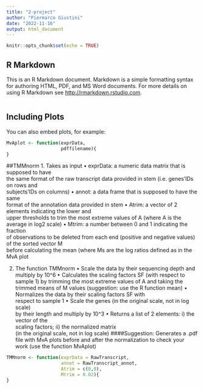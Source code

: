 ---
title: "2-project"
author: "Piermarco Giustini"
date: "2022-11-16"
output: html_document
---

```{r setup, include=FALSE}
knitr::opts_chunk$set(echo = TRUE)
```

## R Markdown

This is an R Markdown document. Markdown is a simple formatting syntax for authoring HTML, PDF, and MS Word documents. For more details on using R Markdown see <http://rmarkdown.rstudio.com>.



```{r}
```

## Including Plots

You can also embed plots, for example:

```{r}
MvAplot <- function(exprData, 
                    pdffilename){
}
```

##TMMnorm
1. Takes as input 
  • exprData: a numeric data matrix that is supposed to have     
    the same format of the raw transcript 
    data provided in stem (i.e. genes’IDs on rows and            
    subjects’IDs on columns)
  • annot: a data frame that is supposed to have the same        
    format of the annotation data provided in 
    stem
  • Atrim: a vector of 2 elements indicating the lower and       
    upper thresholds to trim the most extreme 
    values of A (where A is the average in log2 scale) 
  • Mtrim: a number between 0 and 1 indicating the fraction    
    of observations to be deleted from each 
    end (positive and negative values) of the sorted vector M    
    before calculating the mean (where Ms
    are the log ratios defined as in the MvA plot
  
2. The function TMMnorm
  • Scale the data by their sequencing depth and multiply by 10^6
  • Calculates the scaling factors SF (with respect to sample 1) 
    by trimming the most extreme values of 
    A and taking the trimmed means of M values (suggestion:
    use the R function mean)
  • Normalizes the data by their scaling factors SF with         
    respect to sample 1
  • Scale the genes (in the original scale, not in log scale)     
    by their length and multiply by 10^3
  • Returns a list of 2 elements: i) the vector of the           
    scaling factors; ii) the normalized matrix        
    (in the original scale, not in log scale)
####Suggestion: Generates a .pdf file with MvA plots before      and after the normalization to check your work (use the function MvAplot)
```{r}

TMMnorm <- function(exprData = RawTranscript,
                    annot = RawTranscript_annot,
                    Atrim = c(0,8),
                    Mtrim = 0.02){
}


```